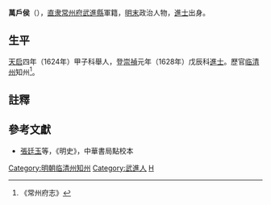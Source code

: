 {{主條目消歧義|關於封爵萬戶的列侯，請見[[列侯|萬戶侯（列侯）]]。}}

'''萬戶侯'''（{{bd|？||？|catIdx=W萬}}），[[直隶|直隶]][[常州府|常州府]][[武進縣|武進縣]]軍籍，[[明末|明末]]政治人物，[[進士|進士]]出身。

==生平==
[[天启|天启]]四年（1624年）甲子科舉人，登[[崇禎|崇禎]]元年（1628年）戊辰科[[進士|進士]]。歷官[[临清州|临清州]]知州<ref>《常州府志》</ref>。

==註釋==
{{reflist}}

==參考文獻==
*[[張廷玉|張廷玉]]等，《明史》，中華書局點校本

{{崇禎元年戊辰科殿試金榜}}
{{DEFAULTSORT:Wan萬}}
{{明朝人物小作品}}
[[Category:明朝临清州知州|Category:明朝临清州知州]]
[[Category:武進人|Category:武進人]]
[[Category:萬姓|H]]